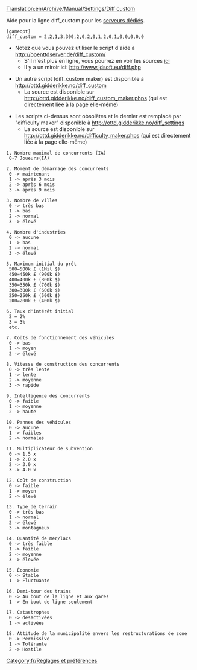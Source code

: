 [[Translation:en/Archive/Manual/Settings/Diff custom]]


Aide pour la ligne diff_custom pour les [[fr/Manual/Serveur dédié|serveurs dédiés]].

 [gameopt]
 diff_custom = 2,2,1,3,300,2,0,2,0,1,2,0,1,0,0,0,0,0


*Notez que vous pouvez utiliser le script d'aide à http://openttdserver.de/diff_custom/
** S'il n'est plus en ligne, vous pourrez en voir les sources [[fr/unsorted/Script d'aide pour diff custom|ici]]
** Il y a un miroir ici: http://www.jdsoft.eu/diff.php

*Un autre script (diff_custom maker) est disponible à http://ottd.gidderikke.no/diff_custom
** La source est disponible sur http://ottd.gidderikke.no/diff_custom_maker.phps (qui est directement liée à la page elle-même)

*Les scripts ci-dessus sont obsolètes et le dernier est remplacé par "difficulty maker" disponible à http://ottd.gidderikke.no/diff_settings
** La source est disponible sur http://ottd.gidderikke.no/difficulty_maker.phps (qui est directement liée à la page elle-même)

<pre>
1. Nombre maximal de concurrents (IA)
 0-7 Joueurs(IA)

2. Moment de démarrage des concurrents
 0 -> maintenant
 1 -> après 3 mois
 2 -> après 6 mois
 3 -> après 9 mois

3. Nombre de villes
 0 -> très bas
 1 -> bas
 2 -> normal
 3 -> élevé

4. Nombre d'industries
 0 -> aucune
 1 -> bas
 2 -> normal
 3 -> élevé

5. Maximum initial du prêt
 500=500k £ (1Mil $)
 450=450k £ (900k $)
 400=400k £ (800k $)
 350=350k £ (700k $)
 300=300k £ (600k $)
 250=250k £ (500k $)
 200=200k £ (400k $)

6. Taux d'intérêt initial
 2 = 2%
 3 = 3%
 etc.

7. Coûts de fonctionnement des véhicules
 0 -> bas
 1 -> moyen
 2 -> élevé

8. Vitesse de construction des concurrents
 0 -> très lente
 1 -> lente
 2 -> moyenne
 3 -> rapide

9. Intelligence des concurrents
 0 -> faible
 1 -> moyenne
 2 -> haute

10. Pannes des véhicules
 0 -> aucune
 1 -> faibles
 2 -> normales

11. Multiplicateur de subvention
 0 -> 1.5 x
 1 -> 2.0 x
 2 -> 3.0 x
 3 -> 4.0 x

12. Coût de construction
 0 -> faible
 1 -> moyen
 2 -> élevé

13. Type de terrain
 0 -> très bas
 1 -> normal
 2 -> élevé
 3 -> montagneux

14. Quantité de mer/lacs
 0 -> très faible
 1 -> faible
 2 -> moyenne
 3 -> élevée

15. Économie
 0 -> Stable
 1 -> Fluctuante

16. Demi-tour des trains
 0 -> Au bout de la ligne et aux gares
 1 -> En bout de ligne seulement

17. Catastrophes
 0 -> désactivées
 1 -> activées

18. Attitude de la municipalité envers les restructurations de zone
 0 -> Permissive
 1 -> Tolérante
 2 -> Hostile

</pre>

[[Category:fr/Réglages et préférences]]